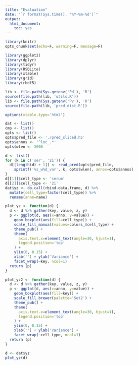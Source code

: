```yaml
---
title: "Evaluation"
date: "`r format(Sys.time(), '%Y-%m-%d')`"
output:
  html_document:
    toc: yes
---
```


```r
library(knitr)
opts_chunk$set(echo=F, warning=F, message=F)
```

```r
library(ggplot2)
library(dplyr)
library(tidyr)
library(RSQLite)
library(xtable)
library(grid)
library(rhdf5)

lib <- file.path(Sys.getenv('Pd'), 'R')
source(file.path(lib, 'utils.R'))
lib <- file.path(Sys.getenv('Pv'), 'R')
source(file.path(lib, 'pred_dist.R'))
```

```r
options(xtable.type='html')
```

```r
dat <- list()
cmp <- list()
opts <- list()
opts$pred_file <- './pred_sliced.h5'
opts$annos <- '^loc_.*'
opts$wlen <- 3000
```

```r
d <- list()
for (k in c('ser', '2i')) {
  d[[length(d) + 1]] <- read_pred(opts$pred_file,
    sprintf('%s_w%d_var', k, opts$wlen), annos=opts$annos)
}
d[[1]]$cell_type <- 'serum'
d[[2]]$cell_type <- '2i'
dat$yz <- do.call(rbind.data.frame, d) %>%
  mutate(cell_type=factor(cell_type)) %>%
  rename(anno=name)
```

```r
plot_yz <- function(d) {
  d <- d %>% gather(key, value, z, y)
  p <- ggplot(d, aes(x=anno, y=value)) +
    geom_boxplot(aes(fill=cell_type)) +
    scale_fill_manual(values=colors_$cell_type) +
    theme_pub() +
    theme(
      axis.text.x=element_text(angle=30, hjust=1),
      legend.position='top'
    ) +
    ylim(0, 0.15) +
    xlab('') + ylab('Variance') +
    facet_wrap(~key, ncol=1)
  return (p)
}

plot_yz2 <- function(d) {
  d <- d %>% gather(key, value, z, y)
  p <- ggplot(d, aes(x=anno, y=value)) +
    geom_boxplot(aes(fill=key)) +
    scale_fill_brewer(palette='Set2') +
    theme_pub() +
    theme(
      axis.text.x=element_text(angle=30, hjust=1),
      legend.position='top'
    ) +
    ylim(0, 0.15) +
    xlab('') + ylab('Variance') +
    facet_wrap(~cell_type, ncol=1)
  return (p)
}

d <- dat$yz
plot_yz(d)
```
